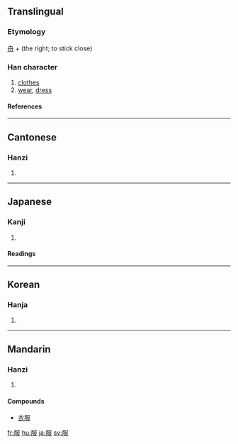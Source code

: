 ==Translingual==
===Etymology===
[[舟]] + (the right; to stick close)<!--JIS 0360-->
===Han character===
{{Han char|rn=74|rad=月|as=04|sn=8|four=7724<sub>7</sub>|canj=月尸中水 (BSLE)}}
# [[clothes]]
# [[wear]], [[dress]]
====References====
{{Han ref|kx=0505.020|dkj=14345|dj=0883.140|hdz=32053.070|uh=670D|ud=26381|bh=AA41|bd=43585}}

----
==Cantonese==
===Hanzi===
{{yue-hanzi|jyut=|y=fuk6}}
# {{defn|Cantonese}}

----
==Japanese==
===Kanji===
{{ja-kanji|grade=3|rs=月04}}
# {{defn|Japanese}} 
====Readings====
{{ja-readings|on=[[ふく]] (fuku)|kun=[[きる]] (kiru), [[きもの]] (kimono), [[したがう]] (shitagau)}}

----
==Korean==
===Hanja===
{{ko-hanja|hangeul=[[복]]|eumhun=|rv=bok|mr=pok|y=pok}}
# {{defn|Korean}}

----
==Mandarin==
===Hanzi===
{{cmn-hanzi|pin=[[bì]] ([[bi4]]), [[fú]] ([[fu2]]), [[fù]] ([[fu4]])|wg=pi<sup>4</sup>, fu<sup>2</sup>, fu<sup>4</sup>}}
# {{defn|Mandarin}}

====Compounds====
* [[衣服]]

[[fr:服]]
[[hu:服]]
[[ja:服]]
[[sv:服]]